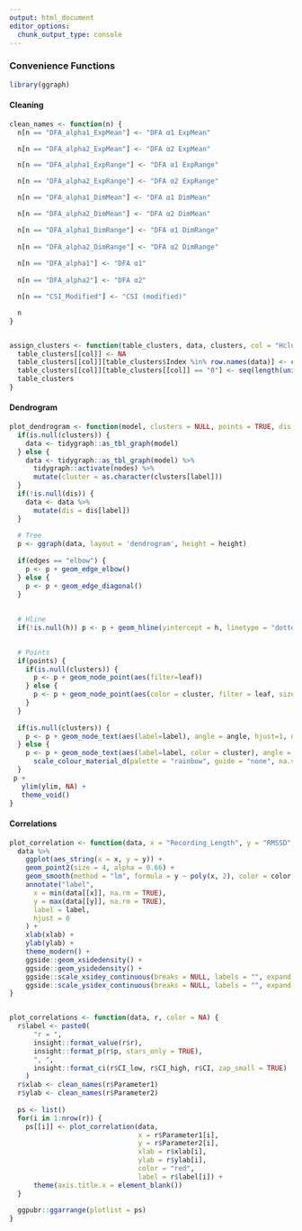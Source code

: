 ```yaml
---
output: html_document
editor_options: 
  chunk_output_type: console
---
```




### Convenience Functions

```r
library(ggraph)
```


#### Cleaning

```r
clean_names <- function(n) {
  n[n == "DFA_alpha1_ExpMean"] <- "DFA α1 ExpMean"

  n[n == "DFA_alpha2_ExpMean"] <- "DFA α2 ExpMean"

  n[n == "DFA_alpha1_ExpRange"] <- "DFA α1 ExpRange"

  n[n == "DFA_alpha2_ExpRange"] <- "DFA α2 ExpRange"

  n[n == "DFA_alpha1_DimMean"] <- "DFA α1 DimMean"

  n[n == "DFA_alpha2_DimMean"] <- "DFA α2 DimMean"

  n[n == "DFA_alpha1_DimRange"] <- "DFA α1 DimRange"
  
  n[n == "DFA_alpha2_DimRange"] <- "DFA α2 DimRange"
  
  n[n == "DFA_alpha1"] <- "DFA α1"
  
  n[n == "DFA_alpha2"] <- "DFA α2"

  n[n == "CSI_Modified"] <- "CSI (modified)"

  n
}


assign_clusters <- function(table_clusters, data, clusters, col = "Hclust") {
  table_clusters[[col]] <- NA
  table_clusters[[col]][table_clusters$Index %in% row.names(data)] <- clusters
  table_clusters[[col]][table_clusters[[col]] == "0"] <- seq(length(unique(clusters)),sum(clusters == "0") + length(unique(clusters)) - 1)
  table_clusters
}


```

#### Dendrogram

```r
plot_dendrogram <- function(model, clusters = NULL, points = TRUE, dis = NULL, ylim = -0.3, nudge_y = -0.02, angle = 90, h = NULL, edges = "elbow") {
  if(is.null(clusters)) {
    data <- tidygraph::as_tbl_graph(model)
  } else {
    data <- tidygraph::as_tbl_graph(model) %>% 
      tidygraph::activate(nodes) %>% 
      mutate(cluster = as.character(clusters[label]))
  }
  if(!is.null(dis)) {
    data <- data %>% 
      mutate(dis = dis[label])
  }
  
  # Tree
  p <- ggraph(data, layout = 'dendrogram', height = height)
    
  if(edges == "elbow") {
    p <- p + geom_edge_elbow()
  } else {
    p <- p + geom_edge_diagonal()
  }
    
    
  # Hline
  if(!is.null(h)) p <- p + geom_hline(yintercept = h, linetype = "dotted") 
  

  # Points
  if(points) {
    if(is.null(clusters)) {
      p <- p + geom_node_point(aes(filter=leaf))
    } else {
      p <- p + geom_node_point(aes(color = cluster, filter = leaf, size = dis))
    }
  }
  
  if(is.null(clusters)) {
    p <- p + geom_node_text(aes(label=label), angle = angle, hjust=1, nudge_y = nudge_y)
  } else {
    p <- p + geom_node_text(aes(label=label, color = cluster), angle = angle, hjust=1, nudge_y = nudge_y) +
      scale_colour_material_d(palette = "rainbow", guide = "none", na.value = "grey")
  }
 p + 
   ylim(ylim, NA) +
   theme_void()
}
```



#### Correlations

```r
plot_correlation <- function(data, x = "Recording_Length", y = "RMSSD", xlab = x, ylab = y, color = "red", label = NULL) {
  data %>%
    ggplot(aes_string(x = x, y = y)) +
    geom_point2(size = 4, alpha = 0.66) +
    geom_smooth(method = "lm", formula = y ~ poly(x, 2), color = color, fill = color, alpha = 0.1, size = 1.5, se = FALSE) +
    annotate("label",
      x = min(data[[x]], na.rm = TRUE),
      y = max(data[[y]], na.rm = TRUE),
      label = label,
      hjust = 0
    ) +
    xlab(xlab) +
    ylab(ylab) +
    theme_modern() +
    ggside::geom_xsidedensity() +
    ggside::geom_ysidedensity() +
    ggside::scale_xsidey_continuous(breaks = NULL, labels = "", expand = expansion(c(0, 0))) +
    ggside::scale_ysidex_continuous(breaks = NULL, labels = "", expand = expansion(c(0, 0)))
}


plot_correlations <- function(data, r, color = NA) {
  r$label <- paste0(
      "r = ",
      insight::format_value(r$r),
      insight::format_p(r$p, stars_only = TRUE),
      ", ",
      insight::format_ci(r$CI_low, r$CI_high, r$CI, zap_small = TRUE)
    )
  r$xlab <- clean_names(r$Parameter1)
  r$ylab <- clean_names(r$Parameter2)
  
  ps <- list()
  for(i in 1:nrow(r)) {
    ps[[i]] <- plot_correlation(data, 
                                x = r$Parameter1[i], 
                                y = r$Parameter2[i], 
                                xlab = r$xlab[i], 
                                ylab = r$ylab[i], 
                                color = "red", 
                                label = r$label[i]) +
      theme(axis.title.x = element_blank())
  }
  
  ggpubr::ggarrange(plotlist = ps)
}
```
